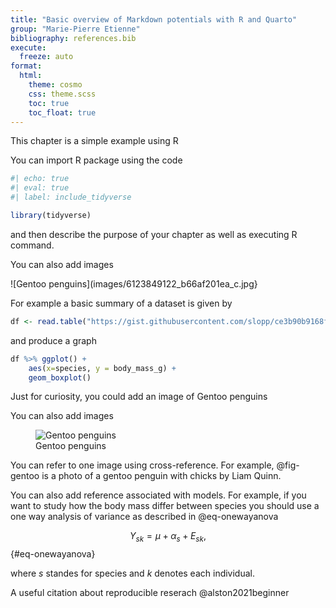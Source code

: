 ```yaml
---
title: "Basic overview of Markdown potentials with R and Quarto"
group: "Marie-Pierre Etienne" 
bibliography: references.bib
execute: 
  freeze: auto
format:
  html:
    theme: cosmo
    css: theme.scss
    toc: true
    toc_float: true
---
```



This chapter is a simple example using R

You can import R package using the code

```r
#| echo: true
#| eval: true
#| label: include_tidyverse

library(tidyverse)
```


and then describe the purpose of your chapter as well as executing R command.

You can also add images 

![Gentoo penguins](images/6123849122_b66af201ea_c.jpg}

For example a basic summary of a dataset is given by 

```r
df <- read.table("https://gist.githubusercontent.com/slopp/ce3b90b9168f2f921784de84fa445651/raw/4ecf3041f0ed4913e7c230758733948bc561f434/penguins.csv", sep = "," , header = TRUE)
```

and produce a graph

```r
df %>% ggplot() +
	aes(x=species, y = body_mass_g) +
	geom_boxplot()  
```

Just for curiosity, you could add an image of Gentoo penguins

You can also add images 

![Gentoo penguins](images/6123849122_b66af201ea_c.jpg){#fig-gentoo}

You can refer to one image using cross-reference. For example,  @fig-gentoo is a photo of a gentoo penguin with chicks by Liam Quinn.



You can also add reference associated with models. For example, if you want to study how the body mass  differ between species you should use a one way analysis of variance as described in  @eq-onewayanova

$$Y_{sk} = \mu + \alpha_s + E_{sk},
$$ {#eq-onewayanova}

where $s$ standes for species and $k$ denotes each individual.

A useful citation about reproducible reserach @alston2021beginner